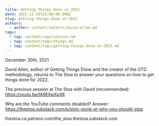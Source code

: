 ```yaml
---
title: Getting Things Done in 2022
date: 2021-12-29T23:00:00.000Z
slug: getting-things-done-in-2022
authors:
  - author: content/authors/david-allen.md
tags:
  - tag: content/tags/session.md
  - tag: content/tags/things.md
  - tag: content/tags/getting-things-done-in-2021.md
---
```


December 30th, 2021

David Allen, author of Getting Things Done and the creator of the GTD methodology, returns to The Stoa to answer your questions on how to get things done for 2022.

The previous session at The Stoa with David (recommended): https://youtu.be/IA9EllwXpX8

Why are the YouTube comments disabled? Answer: https://thestoa.substack.com/p/stoic-punk-or-why-you-should-stop

thestoa.ca
patreon.com/the_stoa
thestoa.substack.com
